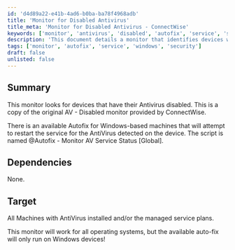 ```yaml
---
id: 'd4d89a22-e41b-4ad6-b0ba-ba78f4968adb'
title: 'Monitor for Disabled Antivirus'
title_meta: 'Monitor for Disabled Antivirus - ConnectWise'
keywords: ['monitor', 'antivirus', 'disabled', 'autofix', 'service', 'status']
description: 'This document details a monitor that identifies devices with disabled Antivirus. It includes information about an Autofix for Windows machines that can restart the Antivirus service and is applicable to all operating systems, though the Autofix feature is specifically for Windows.'
tags: ['monitor', 'autofix', 'service', 'windows', 'security']
draft: false
unlisted: false
---
```

## Summary

This monitor looks for devices that have their Antivirus disabled. This is a copy of the original AV - Disabled monitor provided by ConnectWise.

There is an available Autofix for Windows-based machines that will attempt to restart the service for the AntiVirus detected on the device. The script is named @Autofix - Monitor AV Service Status [Global].

## Dependencies

None.

## Target

All Machines with AntiVirus installed and/or the managed service plans. 

This monitor will work for all operating systems, but the available auto-fix will only run on Windows devices!












